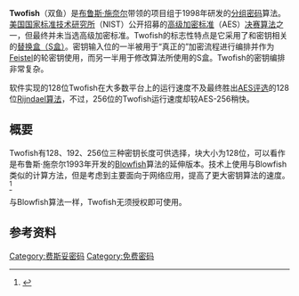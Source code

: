 {{noteTA
|G1=IT
}}
{{Infobox encryption method
|name           = Twofish
|image          = [[File:Twofishalgo.svg|320px]]
|caption        = Twofish算法
|designers      = [[布魯斯·施奈爾|布魯斯·施奈爾]]
|publish date   = {{Start date and age|1998}}
|series         = 
|derived from   = [[Blowfish|Blowfish]]、{{le|SAFER}}、{{le|Square (密码)|Square (cipher)|Square}}
|derived to     = 
|related to     = {{le|Threefish}}
|certification  = [[AES决赛算法|AES决赛算法]]
|digest size    =   <!--(hash functions)-->
|key size       =  128、192、256位
|security claim = 
|block size     =  128位
|state size     =   <!--(stream ciphers)-->
|structure      = [[Feistel_network|Feistel network]]
|rounds         = 16
|speed          = 
|cryptanalysis  = {{le|Truncated differential cryptanalysis}} requiring roughly 2<sup>51</sup> chosen plaintexts.<ref name="twofish-analysis-shiho">{{cite journal
    | author1=Shiho Moriai
    | author2=Yiqun Lisa Yin
    | title=Cryptanalysis of Twofish (II)
    | year=2000
    | url=http://www.schneier.com/twofish-analysis-shiho.pdf
    | format=[[PDF|PDF]]
    | accessdate=2013-01-14
    | journal=
    | archive-date=2012-06-01
    | archive-url=https://web.archive.org/web/20120601155113/http://www.schneier.com/twofish-analysis-shiho.pdf
    | dead-url=yes
    }}</ref>

{{le|Impossible differential attack}} that breaks 6 rounds out of 16 of the 256-bit key version using 2<sup>256</sup> steps.<ref name="Niels1999">{{cite journal
    | author=Niels Ferguson
    | title=Impossible differentials in Twofish
    | date=1999-10-05
    | url=https://www.schneier.com/paper-twofish-impossible.html
    | format=[[PDF|PDF]]
    | accessdate=2013-01-14
    | archive-date=2013-03-08
    | archive-url=https://web.archive.org/web/20130308063815/http://www.schneier.com/paper-twofish-impossible.html
    | dead-url=no
    }}</ref>
}}
'''Twofish'''（双鱼）是[[布鲁斯·施奈尔|布鲁斯·施奈尔]]带领的项目组于1998年研发的[[分组密码|分组密码]]算法。[[国家标准技术研究所|美国国家标准技术研究所]]（NIST）公开招募的[[高级加密标准|高级加密标准]]（AES）[[AES决赛算法|决赛算法]]之一，但最终并未当选高级加密标准。Twofish的标志性特点是它采用了和密钥相关的[[S盒|替换盒（S盒）]]。密钥输入位的一半被用于“真正的”加密流程进行编排并作为[[费斯妥密码|Feistel]]的轮密钥使用，而另一半用于修改算法所使用的S盒。Twofish的密钥编排非常复杂。

软件实现的128位Twofish在大多数平台上的运行速度不及最终胜出[[高级加密标准评选过程|AES评选]]的128位[[高级加密标准|Rijndael算法]]，不过，256位的Twofish运行速度却较AES-256稍快。

== 概要 ==

Twofish有128、192、256位三种密钥长度可供选择，块大小为128位，可以看作是布鲁斯·施奈尔1993年开发的[[Blowfish|Blowfish]]算法的延伸版本。技术上使用与Blowfish类似的计算方法，但是考虑到主要面向于网络应用，提高了更大密钥算法的速度。<ref name=blowfish-paper>{{cite journal |author=[[Bruce_Schneier|Bruce Schneier]] |year=1998 |title=Twofish |url=http://www.schneier.com/paper-blowfish-fse.html |access-date=2011-09-13 |archive-date=2011-09-06 |archive-url=https://web.archive.org/web/20110906144128/http://www.schneier.com/paper-blowfish-fse.html |dead-url=no }}</ref>

与Blowfish算法一样，Twofish无须授权即可使用。

==参考资料==
{{Reflist}}

{{Cryptography navbox|block}}

[[Category:费斯妥密码|Category:费斯妥密码]]
[[Category:免费密码|Category:免费密码]]
